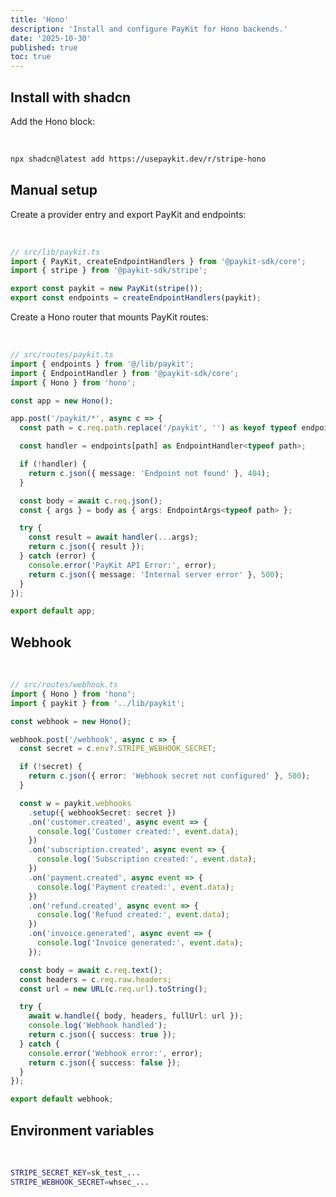 ```yaml
---
title: 'Hono'
description: 'Install and configure PayKit for Hono backends.'
date: '2025-10-30'
published: true
toc: true
---
```


## Install with shadcn

Add the Hono block:

<br />

```bash
npx shadcn@latest add https://usepaykit.dev/r/stripe-hono
```

## Manual setup

Create a provider entry and export PayKit and endpoints:

<br />

```ts
// src/lib/paykit.ts
import { PayKit, createEndpointHandlers } from '@paykit-sdk/core';
import { stripe } from '@paykit-sdk/stripe';

export const paykit = new PayKit(stripe());
export const endpoints = createEndpointHandlers(paykit);
```

Create a Hono router that mounts PayKit routes:

<br />

```ts
// src/routes/paykit.ts
import { endpoints } from '@/lib/paykit';
import { EndpointHandler } from '@paykit-sdk/core';
import { Hono } from 'hono';

const app = new Hono();

app.post('/paykit/*', async c => {
  const path = c.req.path.replace('/paykit', '') as keyof typeof endpoints;

  const handler = endpoints[path] as EndpointHandler<typeof path>;

  if (!handler) {
    return c.json({ message: 'Endpoint not found' }, 404);
  }

  const body = await c.req.json();
  const { args } = body as { args: EndpointArgs<typeof path> };

  try {
    const result = await handler(...args);
    return c.json({ result });
  } catch (error) {
    console.error('PayKit API Error:', error);
    return c.json({ message: 'Internal server error' }, 500);
  }
});

export default app;
```

## Webhook

<br />

```ts
// src/routes/webhook.ts
import { Hono } from 'hono';
import { paykit } from '../lib/paykit';

const webhook = new Hono();

webhook.post('/webhook', async c => {
  const secret = c.env?.STRIPE_WEBHOOK_SECRET;

  if (!secret) {
    return c.json({ error: 'Webhook secret not configured' }, 500);
  }

  const w = paykit.webhooks
    .setup({ webhookSecret: secret })
    .on('customer.created', async event => {
      console.log('Customer created:', event.data);
    })
    .on('subscription.created', async event => {
      console.log('Subscription created:', event.data);
    })
    .on('payment.created', async event => {
      console.log('Payment created:', event.data);
    })
    .on('refund.created', async event => {
      console.log('Refund created:', event.data);
    })
    .on('invoice.generated', async event => {
      console.log('Invoice generated:', event.data);
    });

  const body = await c.req.text();
  const headers = c.req.raw.headers;
  const url = new URL(c.req.url).toString();

  try {
    await w.handle({ body, headers, fullUrl: url });
    console.log('Webhook handled');
    return c.json({ success: true });
  } catch {
    console.error('Webhook error:', error);
    return c.json({ success: false });
  }
});

export default webhook;
```

## Environment variables

<br />

```bash
STRIPE_SECRET_KEY=sk_test_...
STRIPE_WEBHOOK_SECRET=whsec_...
```
